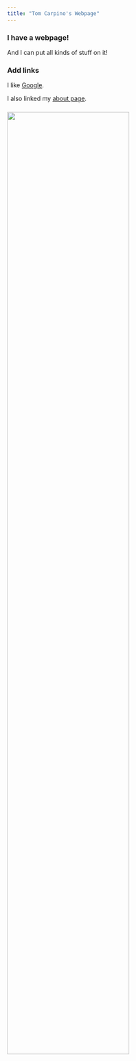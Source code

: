 ```yaml
---
title: "Tom Carpino's Webpage"
---
```


### I have a webpage!

And I can put all kinds of stuff on it!

### Add links 

I like [Google](https://www.google.com). 

I also linked my [about page](about.html). 

### 

<img src="Images/headshot.jpg" style="width:75%">